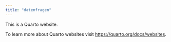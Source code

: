 ```yaml
---
title: "datenfragen"
---
```


This is a Quarto website.

To learn more about Quarto websites visit <https://quarto.org/docs/websites>.
